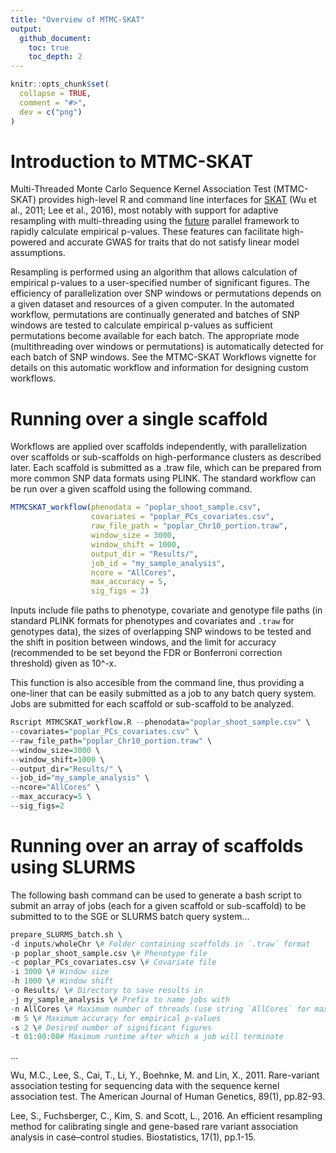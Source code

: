 ```yaml
---
title: "Overview of MTMC-SKAT"
output: 
  github_document:
    toc: true
    toc_depth: 2
---
```


<!-- README.md is generated from README.Rmd. Please edit that file -->

```r
knitr::opts_chunk$set(
  collapse = TRUE,
  comment = "#>",
  dev = c("png")
)
```

# Introduction to MTMC-SKAT

<!-- badges: start -->
<!-- badges: end -->

Multi-Threaded Monte Carlo Sequence Kernel Association Test (MTMC-SKAT) provides high-level R and command line interfaces for [SKAT](https://github.com/leeshawn/SKAT) (Wu et al., 2011; Lee et al., 2016), most notably with support for adaptive resampling with multi-threading using the [future](https://github.com/HenrikBengtsson/future) parallel framework to rapidly calculate empirical p-values. These features can facilitate high-powered and accurate GWAS for traits that do not satisfy linear model assumptions. 

Resampling is performed using an algorithm that allows calculation of empirical p-values to a user-specified number of significant figures. The efficiency of parallelization over SNP windows or permutations depends on a given dataset and resources of a given computer. In the automated workflow, permutations are continually generated and batches of SNP windows are tested to calculate empirical p-values as sufficient permutations become available for each batch. The appropriate mode (multithreading over windows or permutations) is automatically detected for each batch of SNP windows. See the MTMC-SKAT Workflows vignette for details on this automatic workflow and information for designing custom workflows.

# Running over a single scaffold

Workflows are applied over scaffolds independently, with parallelization over scaffolds or sub-scaffolds on high-performance clusters as described later. Each scaffold is submitted as a .traw file, which can be prepared from more common SNP data formats using PLINK. The standard workflow can be run over a given scaffold using the following command.

```r
MTMCSKAT_workflow(phenodata = "poplar_shoot_sample.csv",
                  covariates = "poplar_PCs_covariates.csv",
                  raw_file_path = "poplar_Chr10_portion.traw",
                  window_size = 3000,
                  window_shift = 1000,
                  output_dir = "Results/",
                  job_id = "my_sample_analysis",
                  ncore = "AllCores",
                  max_accuracy = 5,
                  sig_figs = 2)
```

Inputs include file paths to phenotype, covariate and genotype file paths (in standard PLINK formats for phenotypes and covariates and `.traw` for genotypes data), the sizes of overlapping SNP windows to be tested and the shift in position between windows, and the limit for accuracy (recommended to be set beyond the FDR or Bonferroni correction threshold) given as 10^-x.

This function is also accesible from the command line, thus providing a one-liner that can be easily submitted as a job to any batch query system. Jobs are submitted for each scaffold or sub-scaffold to be analyzed.

```r
Rscript MTMCSKAT_workflow.R --phenodata="poplar_shoot_sample.csv" \
--covariates="poplar_PCs_covariates.csv" \
--raw_file_path="poplar_Chr10_portion.traw" \
--window_size=3000 \
--window_shift=1000 \
--output_dir="Results/" \
--job_id="my_sample_analysis" \
--ncore="AllCores" \
--max_accuracy=5 \
--sig_figs=2
```

# Running over an array of scaffolds using SLURMS
The following bash command can be used to generate a bash script to submit an array of jobs (each for a given scaffold or sub-scaffold) to be submitted to to the SGE or SLURMS batch query system...

```r
prepare_SLURMS_batch.sh \
-d inputs/wholeChr \# Folder containing scaffolds in `.traw` format
-p poplar_shoot_sample.csv \# Phenotype file
-c poplar_PCs_covariates.csv \# Covariate file
-i 3000 \# Window size
-h 1000 \# Window shift
-o Results/ \# Directory to save results in
-j my_sample_analysis \# Prefix to name jobs with
-n AllCores \# Maximum number of threads (use string `AllCores` for maximum threads)
-m 5 \# Maximum accuracy for empirical p-values
-s 2 \# Desired number of significant figures
-t 01:00:00# Maximum runtime after which a job will terminate
```

...

Wu, M.C., Lee, S., Cai, T., Li, Y., Boehnke, M. and Lin, X., 2011. Rare-variant association testing for sequencing data with the sequence kernel association test. The American Journal of Human Genetics, 89(1), pp.82-93.

Lee, S., Fuchsberger, C., Kim, S. and Scott, L., 2016. An efficient resampling method for calibrating single and gene-based rare variant association analysis in case–control studies. Biostatistics, 17(1), pp.1-15.
